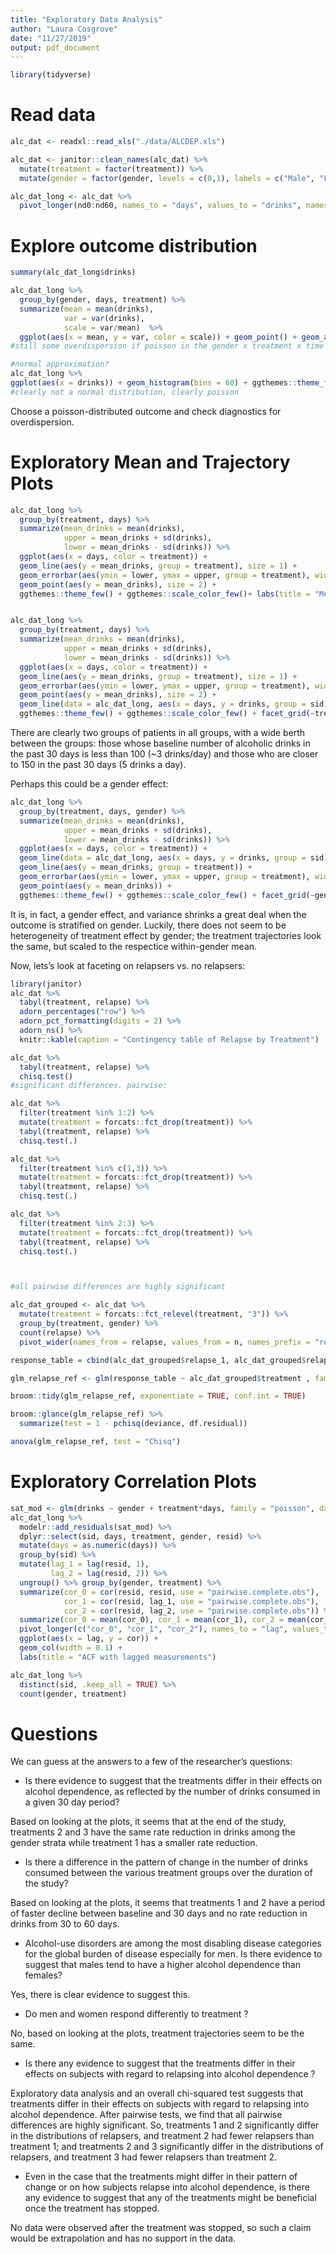 ```yaml
---
title: "Exploratory Data Analysis"
author: "Laura Cosgrove"
date: "11/27/2019"
output: pdf_document
---
```


```r
library(tidyverse)
```

# Read data

```r
alc_dat <- readxl::read_xls("./data/ALCDEP.xls")

alc_dat <- janitor::clean_names(alc_dat) %>% 
  mutate(treatment = factor(treatment)) %>% 
  mutate(gender = factor(gender, levels = c(0,1), labels = c("Male", "Female")))

alc_dat_long <- alc_dat %>% 
  pivot_longer(nd0:nd60, names_to = "days", values_to = "drinks", names_prefix = "nd")
```

# Explore outcome distribution

```r
summary(alc_dat_long$drinks)

alc_dat_long %>% 
  group_by(gender, days, treatment) %>% 
  summarize(mean = mean(drinks),
            var = var(drinks),
            scale = var/mean)  %>% 
  ggplot(aes(x = mean, y = var, color = scale)) + geom_point() + geom_abline(intercept = 0, slope = 1) + geom_smooth(method = "lm", color = "grey", se = FALSE) + ggthemes::theme_few() + scale_x_continuous(limits = c(0, 200)) + scale_y_continuous(limits = c(0, 600)) + labs(title = "Potential overdispersion in Poisson outcome")
#still some overdispersion if poisson in the gender x treatment x time model; maybe need negative binomial model, maybe not

#normal approximation?
alc_dat_long %>% 
ggplot(aes(x = drinks)) + geom_histogram(bins = 60) + ggthemes::theme_few() + facet_grid(c("gender"))
#clearly not a normal distribution, clearly poisson

```

Choose a poisson-distributed outcome and check diagnostics for overdispersion.

# Exploratory Mean and Trajectory Plots
```r
alc_dat_long %>% 
  group_by(treatment, days) %>% 
  summarize(mean_drinks = mean(drinks),
            upper = mean_drinks + sd(drinks),
            lower = mean_drinks - sd(drinks)) %>% 
  ggplot(aes(x = days, color = treatment)) +
  geom_line(aes(y = mean_drinks, group = treatment), size = 1) + 
  geom_errorbar(aes(ymin = lower, ymax = upper, group = treatment), width = 0.2) + 
  geom_point(aes(y = mean_drinks), size = 2) +
  ggthemes::theme_few() + ggthemes::scale_color_few()+ labs(title = "Mean, Trajectories by Treatment", y = "Drinks", x = "Days")


alc_dat_long %>% 
  group_by(treatment, days) %>% 
  summarize(mean_drinks = mean(drinks),
            upper = mean_drinks + sd(drinks),
            lower = mean_drinks - sd(drinks)) %>% 
  ggplot(aes(x = days, color = treatment)) +
  geom_line(aes(y = mean_drinks, group = treatment), size = 1) + 
  geom_errorbar(aes(ymin = lower, ymax = upper, group = treatment), width = 0.2) + 
  geom_point(aes(y = mean_drinks), size = 2) +
  geom_line(data = alc_dat_long, aes(x = days, y = drinks, group = sid), alpha = 0.2) + 
  ggthemes::theme_few() + ggthemes::scale_color_few() + facet_grid(~treatment) + labs(title = "Raw Trajectories", y = "Drinks", x = "Days")


```

There are clearly two groups of patients in all groups, with a wide berth between the groups: those whose baseline number of alcoholic drinks in the past 30 days is less than  100 (~3 drinks/day) and those who are closer to 150 in the past 30 days (5 drinks a day).

Perhaps this could be a gender effect:

```r
alc_dat_long %>% 
  group_by(treatment, days, gender) %>% 
  summarize(mean_drinks = mean(drinks),
            upper = mean_drinks + sd(drinks),
            lower = mean_drinks - sd(drinks)) %>% 
  ggplot(aes(x = days, color = treatment)) +
  geom_line(data = alc_dat_long, aes(x = days, y = drinks, group = sid), alpha = 0.2) +
  geom_line(aes(y = mean_drinks, group = treatment)) + 
  geom_errorbar(aes(ymin = lower, ymax = upper, group = treatment), width = 0.2) + 
  geom_point(aes(y = mean_drinks)) +
  ggthemes::theme_few() + ggthemes::scale_color_few() + facet_grid(~gender) + labs(title = "Raw Trajectories", y = "Drinks", x = "Days")
```

It is, in fact, a gender effect, and variance shrinks a great deal when the outcome is stratified on gender. Luckily, there does not seem to be heterogeneity of treatment effect by gender; the treatment trajectories look the same, but scaled to the respectice within-gender mean.

Now, lets's look at faceting on relapsers vs. no relapsers:

```r
library(janitor)
alc_dat %>% 
  tabyl(treatment, relapse) %>% 
  adorn_percentages("row") %>%
  adorn_pct_formatting(digits = 2) %>%
  adorn_ns() %>% 
  knitr::kable(caption = "Contingency table of Relapse by Treatment")

alc_dat %>% 
  tabyl(treatment, relapse) %>% 
  chisq.test()
#significant differences. pairwise:

alc_dat %>% 
  filter(treatment %in% 1:2) %>% 
  mutate(treatment = forcats::fct_drop(treatment)) %>% 
  tabyl(treatment, relapse) %>% 
  chisq.test(.)

alc_dat %>% 
  filter(treatment %in% c(1,3)) %>% 
  mutate(treatment = forcats::fct_drop(treatment)) %>% 
  tabyl(treatment, relapse) %>% 
  chisq.test(.)

alc_dat %>% 
  filter(treatment %in% 2:3) %>% 
  mutate(treatment = forcats::fct_drop(treatment)) %>% 
  tabyl(treatment, relapse) %>% 
  chisq.test(.)



#all pairwise differences are highly significant

alc_dat_grouped <- alc_dat %>% 
  mutate(treatment = forcats::fct_relevel(treatment, "3")) %>% 
  group_by(treatment, gender) %>% 
  count(relapse) %>% 
  pivot_wider(names_from = relapse, values_from = n, names_prefix = "relapse_")

response_table = cbind(alc_dat_grouped$relapse_1, alc_dat_grouped$relapse_0)

glm_relapse_ref <- glm(response_table ~ alc_dat_grouped$treatment , family = binomial) 

broom::tidy(glm_relapse_ref, exponentiate = TRUE, conf.int = TRUE)

broom::glance(glm_relapse_ref) %>% 
  summarize(test = 1 - pchisq(deviance, df.residual))

anova(glm_relapse_ref, test = "Chisq")
```

# Exploratory Correlation Plots

```r
sat_mod <- glm(drinks ~ gender + treatment*days, family = "poisson", data = alc_dat_long) #super saturated model
alc_dat_long %>% 
  modelr::add_residuals(sat_mod) %>% 
  dplyr::select(sid, days, treatment, gender, resid) %>% 
  mutate(days = as.numeric(days)) %>% 
  group_by(sid) %>% 
  mutate(lag_1 = lag(resid, 1),
         lag_2 = lag(resid, 2)) %>% 
  ungroup() %>% group_by(gender, treatment) %>% 
  summarize(cor_0 = cor(resid, resid, use = "pairwise.complete.obs"),
            cor_1 = cor(resid, lag_1, use = "pairwise.complete.obs"),
            cor_2 = cor(resid, lag_2, use = "pairwise.complete.obs")) %>% ungroup() %>% 
  summarize(cor_0 = mean(cor_0), cor_1 = mean(cor_1), cor_2 = mean(cor_2)) %>% 
  pivot_longer(c("cor_0", "cor_1", "cor_2"), names_to = "lag", values_to = "cor", names_prefix = "cor_") %>%
  ggplot(aes(x = lag, y = cor)) +
  geom_col(width = 0.1) + 
  labs(title = "ACF with lagged measurements") 

alc_dat_long %>% 
  distinct(sid, .keep_all = TRUE) %>% 
  count(gender, treatment)
```



# Questions 

We can guess at the answers to a few of the researcher's questions:

* Is there evidence to suggest that the treatments differ in their effects on alcohol dependence,
as reflected by the number of drinks consumed in a given 30 day period?

Based on looking at the plots, it seems that at the end of the study, treatments 2 and 3 have the same rate reduction in drinks among the gender strata while treatment 1 has a smaller rate reduction.

* Is there a difference in the pattern of change in the number of drinks consumed between the
various treatment groups over the duration of the study?

Based on looking at the plots, it seems that treatments 1 and 2 have a period of faster decline between baseline and 30 days and no rate reduction in drinks from 30 to 60 days.

* Alcohol-use disorders are among the most disabling disease categories for the global burden
of disease especially for men. Is there evidence to suggest that males tend to have a higher
alcohol dependence than females?

Yes, there is clear evidence to suggest this.

* Do men and women respond differently to treatment ?

No, based on looking at the plots, treatment trajectories seem to be the same.

* Is there any evidence to suggest that the treatments differ in their effects on subjects with
regard to relapsing into alcohol dependence ?

Exploratory data analysis and an overall chi-squared test suggests that treatments differ in their effects on subjects with regard to relapsing into alcohol dependence. After pairwise tests, we find that all pairwise differences are highly significant. So, treatments 1 and 2 significantly differ in the distributions of relapsers, and treatment 2 had fewer relapsers than treatment 1; and treatments 2 and 3 significantly differ in the distributions of relapsers, and treatment 3 had fewer relapsers than treatment 2.

* Even in the case that the treatments might differ in their pattern of change or on how subjects
relapse into alcohol dependence, is there any evidence to suggest that any of the treatments
might be beneficial once the treatment has stopped.

No data were observed after the treatment was stopped, so such a claim would be extrapolation and has no support in the data.
